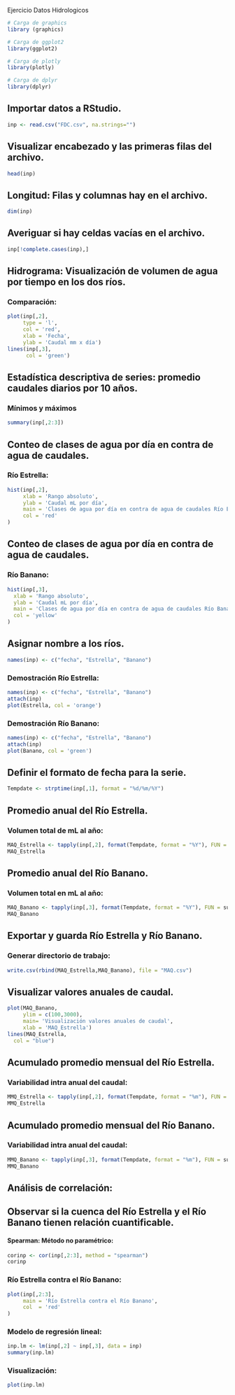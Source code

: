 Ejercicio Datos Hidrologicos

```r
# Carga de graphics
library (graphics)

# Carga de ggplot2
library(ggplot2)

# Carga de plotly
library(plotly)

# Carga de dplyr
library(dplyr)
```

## Importar datos a RStudio.
```r
inp <- read.csv("FDC.csv", na.strings="")
```

## Visualizar encabezado y las primeras filas del archivo.
```r
head(inp)
```

## Longitud: Filas y columnas hay en el archivo.
```r
dim(inp)
```

## Averiguar si hay celdas vacías en el archivo.
```r
inp[!complete.cases(inp),]
```

## Hidrograma: Visualización de volumen de agua por tiempo en los dos ríos. 
### Comparación:
```r
plot(inp[,2], 
     type = 'l',
     col = 'red',
     xlab = 'Fecha',
     ylab = 'Caudal mm x día')
lines(inp[,3], 
      col = 'green')
```

## Estadística descriptiva de series: promedio caudales diarios por 10 años.
### Mínimos y máximos
```r
summary(inp[,2:3])
```

## Conteo de clases de agua por día en contra de agua de caudales.
### Río Estrella:
```r
hist(inp[,2],
     xlab = 'Rango absoluto',
     ylab = 'Caudal mL por día',
     main = 'Clases de agua por día en contra de agua de caudales Río Estrella',
     col = 'red'
)
```

## Conteo de clases de agua por día en contra de agua de caudales.
### Río Banano:
```r
hist(inp[,3],
  xlab = 'Rango absoluto',
  ylab = 'Caudal mL por día',
  main = 'Clases de agua por día en contra de agua de caudales Río Banano',
  col = 'yellow'
) 
```

## Asignar nombre a los ríos.
```r
names(inp) <- c("fecha", "Estrella", "Banano")
```

### Demostración Río Estrella:
```r
names(inp) <- c("fecha", "Estrella", "Banano")
attach(inp)
plot(Estrella, col = 'orange')
```

### Demostración Río Banano:
```r
names(inp) <- c("fecha", "Estrella", "Banano")
attach(inp)
plot(Banano, col = 'green')
```

## Definir el formato de fecha para la serie.
```r
Tempdate <- strptime(inp[,1], format = "%d/%m/%Y")
```

## Promedio anual del Río Estrella.
### Volumen total de mL al año:
```r
MAQ_Estrella <- tapply(inp[,2], format(Tempdate, format = "%Y"), FUN = sum)
MAQ_Estrella
```

## Promedio anual del Río Banano.
### Volumen total en mL al año:
```r
MAQ_Banano <- tapply(inp[,3], format(Tempdate, format = "%Y"), FUN = sum)
MAQ_Banano
```

## Exportar y guarda Río Estrella y Río Banano.
### Generar directorio de trabajo:
```r
write.csv(rbind(MAQ_Estrella,MAQ_Banano), file = "MAQ.csv")
```

## Visualizar valores anuales de caudal.
```r
plot(MAQ_Banano,
     ylim = c(100,3000),
     main= 'Visualización valores anuales de caudal',
     xlab = 'MAQ_Estrella')
lines(MAQ_Estrella, 
  col = "blue")
```

## Acumulado promedio mensual del Río Estrella.
### Variabilidad intra anual del caudal:
```r
MMQ_Estrella <- tapply(inp[,2], format(Tempdate, format = "%m"), FUN = sum)
MMQ_Estrella
```

## Acumulado promedio mensual del Río Banano. 
### Variabilidad intra anual del caudal:
```r
MMQ_Banano <- tapply(inp[,3], format(Tempdate, format = "%m"), FUN = sum)
MMQ_Banano
```

## Análisis de correlación: 
## Observar si la cuenca del Río Estrella y el Río Banano tienen relación cuantificable.
#### Spearman: Método no paramétrico:
```r
corinp <- cor(inp[,2:3], method = "spearman")
corinp
```

### Río Estrella contra el Río Banano:
```r
plot(inp[,2:3],
     main = 'Río Estrella contra el Río Banano',
     col  = 'red'
)
```  

### Modelo de regresión lineal:
```r
inp.lm <- lm(inp[,2] ~ inp[,3], data = inp)
summary(inp.lm)
```

### Visualización:
```r
plot(inp.lm)
```